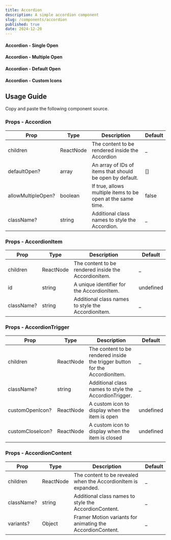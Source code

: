 ```yaml
---
title: Accordion
description: A simple accordion component
slug: /components/accordion
published: true
date: 2024-12-20
---
```



#### Accordion - Single Open
<ComponentCodePreview category="examples" name="accordion-single-open" hasReTrigger />

#### Accordion - Multiple Open
<ComponentCodePreview category="examples" name="accordion-multiple-open" hasReTrigger />

#### Accordion - Default Open
<ComponentCodePreview category="examples" name="accordion-default-open" hasReTrigger />

#### Accordion - Custom Icons
<ComponentCodePreview category="examples" name="accordion-custom-icons" hasReTrigger />

## Usage Guide

Copy and paste the following component source.
<ComponentSource name="accordion" category="core" />

### Props - Accordion

| Prop                 | Type              | Description                                                  | Default |
| -------------------  | ----------------- | ------------------------------------------------------------ | ------- |
| children             | ReactNode         | The content to be rendered inside the Accordion              | _       |
| defaultOpen?         | array             | An array of IDs of items that should be open by default.     | []      |
| allowMultipleOpen?   | boolean           | If true, allows multiple items to be open at the same time.  | false   |
| className?           | string            | Additional class names to style the Accordion.               | _       |


### Props - AccordionItem

| Prop         | Type              | Description                                             | Default     |
| -----------  | ----------------- | ------------------------------------------------------- | ----------- |
| children     | ReactNode         | The content to be rendered inside the AccordionItem.    | _           |
| id           | string            | A unique identifier for the AccordionItem.              | undefined   |
| className?   | string            | Additional class names to style the AccordionItem.      | _           |


### Props - AccordionTrigger

| Prop                 | Type              | Description                                                                    | Default     |
| -------------------  | ----------------- | ------------------------------------------------------------------------------ | ----------- |
| children             | ReactNode         | The content to be rendered inside the trigger button for the AccordionItem.    | _           |
| className?           | string            | Additional class names to style the AccordionTrigger.	                        | _           |
| customOpenIcon?      | ReactNode         | A custom icon to display when the item is open                                 | undefined   |
| customCloseIcon?     | ReactNode         | A custom icon to display when the item is closed                               | undefined   |


### Props - AccordionContent

| Prop         | Type              | Description                                                            | Default |
| -----------  | ----------------- | ---------------------------------------------------------------------- | ------- |
| children     | ReactNode         | The content to be revealed when the AccordionItem is expanded.	        | _       |
| className?   | string            | Additional class names to style the AccordionContent.	                | _       |
| variants?    | Object            | Framer Motion variants for animating the AccordionContent.	            | _       |
